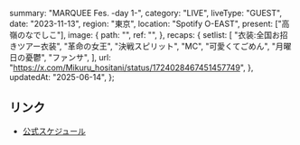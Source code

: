   summary: "MARQUEE Fes. -day 1-",
  category: "LIVE",
  liveType: "GUEST",
  date: "2023-11-13",
  region: "東京",
  location: "Spotify O-EAST",
  present: ["高嶺のなでしこ"],
  image: {
    path: "",
    ref: "",
  },
  recaps: {
    setlist: [
      "衣装:全国お招きツアー衣装",
      "革命の女王",
      "決戦スピリット",
      "MC",
      "可愛くてごめん",
      "月曜日の憂鬱",
      "ファンサ",
    ],
    url: "https://x.com/Mikuru_hositani/status/1724028467451457749",
  },
  updatedAt: "2025-06-14",
};

## リンク

- [公式スケジュール](https://takanenonadeshiko.jp/?p=1515)

